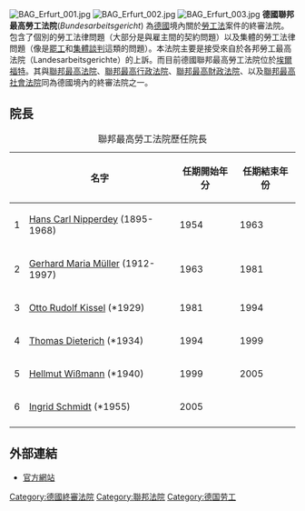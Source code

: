 {{Infobox_High_Court
| court_name = 德國聯邦勞動法院
| native_name     = Bundesarbeitsgericht
| image = 2011-05-19-bundesarbeitsgericht-by-RalfR-43.jpg
| imagesize = 300px
| caption = 德國聯邦勞動法院建築
| established = 
| jurisdiction = [[德國|德國]]全境  
| country = [[德國|德國]]
| location = [[埃爾福特|埃爾福特]]
| coordinates = {{coord|50|58|39|N|11|00|51|E|region:DE-TH_type:landmark|display=inline,title}}
| type = 
| authority = 
| terms =
| positions = 
| website = http://www.bundesarbeitsgericht.de/
| chiefjudgetitle = 德國聯邦勞動法院院長
| chiefjudgename = [[Ingrid_Schmidt|Ingrid Schmidt]]
| termstart = 2005年3月1日
| termend  = 
| termstart1 = 
| termend2 = 
}}

[[Image:BAG_Erfurt_001.jpg|thumb]]
[[Image:BAG_Erfurt_002.jpg|thumb]]
[[Image:BAG_Erfurt_003.jpg|thumb]]
{{legal}}
'''德國聯邦最高勞工法院'''(''Bundesarbeitsgericht'') 為[[德國|德國]]境內關於[[勞工法|勞工法]]案件的終審法院。包含了個別的勞工法律問題（大部分是與雇主間的契約問題）以及集體的勞工法律問題（像是[[罷工|罷工]]和[[集體談判|集體談判]]這類的問題）。本法院主要是接受來自於各邦勞工最高法院（Landesarbeitsgerichte）的上訴。而目前德國聯邦最高勞工法院位於[[埃爾福特|埃爾福特]]。其與[[德國聯邦最高法院|聯邦最高法院]]、[[德國聯邦最高行政法院|聯邦最高行政法院]]、[[德國聯邦最高財政法院|聯邦最高財政法院]]、以及[[德國聯邦最高社會法院|聯邦最高社會法院]]同為德國境內的終審法院之一。

==院長==

{| class="prettytable" 
|+聯邦最高勞工法院歷任院長
|-
! 
! 名字
! 任期開始年分
! 任期結束年份
|-
| 1
| [[Hans_Carl_Nipperdey|Hans Carl Nipperdey]] (1895-1968)
| 1954
| 1963
|-
| 2
| [[Gerhard_Maria_Müller|Gerhard Maria Müller]] (1912-1997)
| 1963 
| 1981
|-
| 3
| [[Otto_Rudolf_Kissel|Otto Rudolf Kissel]] (*1929)
| 1981
| 1994
|-
| 4
| [[Thomas_Dieterich|Thomas Dieterich]] (*1934)
| 1994
| 1999
|-
| 5
| [[Hellmut_Wißmann|Hellmut Wißmann]] (*1940)
| 1999
| 2005
|-
| 6
| [[Ingrid_Schmidt|Ingrid Schmidt]] (*1955)
| 2005
| 
|-
|}



== 外部連結 ==
* [http://www.bundesarbeitsgericht.de/ 官方網站] {{Wayback|url=http://www.bundesarbeitsgericht.de/ |date=20090501214908 }}

{{Authority control}}
[[Category:德國終審法院|Category:德國終審法院]]
[[Category:聯邦法院|Category:聯邦法院]]
[[Category:德国劳工|Category:德国劳工]]
{{德國小作品}}
{{法律小作品}}
{{政府小作品}}